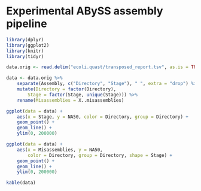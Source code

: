 Experimental ABySS assembly pipeline
================================================================================

```r
library(dplyr)
library(ggplot2)
library(knitr)
library(tidyr)
```

```r
data.orig <- read.delim("ecoli.quast/transposed_report.tsv", as.is = TRUE)
```

```r
data <- data.orig %>%
	separate(Assembly, c("Directory", "Stage"), " ", extra = "drop") %>%
	mutate(Directory = factor(Directory),
		Stage = factor(Stage, unique(Stage))) %>%
	rename(Misassemblies = X..misassemblies)
```

```r
ggplot(data = data) +
	aes(x = Stage, y = NA50, color = Directory, group = Directory) +
	geom_point() +
	geom_line() +
	ylim(0, 200000)
```

```r
ggplot(data = data) +
	aes(x = Misassemblies, y = NA50,
		color = Directory, group = Directory, shape = Stage) +
	geom_point() +
	geom_line() +
	ylim(0, 200000)
```

```r
kable(data)
```
